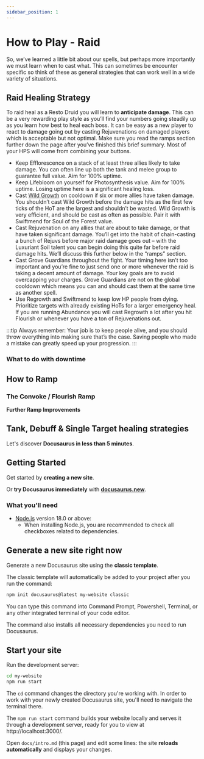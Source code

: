```yaml
---
sidebar_position: 1
---
```



# How to Play - Raid

So, we’ve learned a little bit about our spells, but perhaps more importantly we must learn when to cast what. This can sometimes be encounter specific so think of these as general strategies that can work well in a wide variety of situations.

## Raid Healing Strategy
To raid heal as a Resto Druid you will learn to **anticipate damage**. This can be a very rewarding play style as you’ll find your numbers going steadily up as you learn how best to heal each boss. It can be easy as a new player to react to damage going out by casting Rejuvenations on damaged players which is acceptable but not optimal. Make sure you read the ramps section further down the page after you’ve finished this brief summary. Most of your HPS will come from combining your buttons.
- Keep Efflorescence on a stack of at least three allies likely to take damage. You can often line up both the tank and melee group to guarantee full value. Aim for 100% uptime.
- Keep Lifebloom on yourself for Photosynthesis value. Aim for 100% uptime. Losing uptime here is a significant healing loss.
- Cast [Wild Growth](http://www.wowhead.com/spell=48438/wild-growth) on cooldown if six or more allies have taken damage. You shouldn’t cast Wild Growth before the damage hits as the first few ticks of the HoT are the largest and shouldn’t be wasted. Wild Growth is very efficient, and should be cast as often as possible. Pair it with Swiftmend for Soul of the Forest value.
- Cast Rejuvenation on any allies that are about to take damage, or that have taken significant damage. You’ll get into the habit of chain-casting a bunch of Rejuvs before major raid damage goes out – with the Luxuriant Soil talent you can begin doing this quite far before raid damage hits. We’ll discuss this further below in the “ramps” section.
- Cast Grove Guardians throughout the fight. Your timing here isn’t too important and you’re fine to just send one or more whenever the raid is taking a decent amount of damage. Your key goals are to avoid overcapping your charges. Grove Guardians are not on the global cooldown which means you can and should cast them at the same time as another spell.
- Use Regrowth and Swiftmend to keep low HP people from dying. Prioritize targets with already existing HoTs for a larger emergency heal. If you are running Abundance you will cast Regrowth a lot after you hit Flourish or whenever you have a ton of Rejuvenations out.

:::tip
Always remember: Your job is to keep people alive, and you should throw everything into making sure that’s the case. Saving people who made a mistake can greatly speed up your progression.
:::


<ReactPlayer url='https://www.youtube.com/watch?v=FzVR_fymZw4'  muted volume='0'/>


### What to do with downtime



## How to Ramp

### The Convoke / Flourish Ramp

**Further Ramp Improvements**

## Tank, Debuff & Single Target healing strategies



Let's discover **Docusaurus in less than 5 minutes**.

## Getting Started

Get started by **creating a new site**.

Or **try Docusaurus immediately** with **[docusaurus.new](https://docusaurus.new)**.

### What you'll need

- [Node.js](https://nodejs.org/en/download/) version 18.0 or above:
  - When installing Node.js, you are recommended to check all checkboxes related to dependencies.

## Generate a new site right now

Generate a new Docusaurus site using the **classic template**.

The classic template will automatically be added to your project after you run the command:

```bash
npm init docusaurus@latest my-website classic
```

You can type this command into Command Prompt, Powershell, Terminal, or any other integrated terminal of your code editor.

The command also installs all necessary dependencies you need to run Docusaurus.

## Start your site

Run the development server:

```bash
cd my-website
npm run start
```

The `cd` command changes the directory you're working with. In order to work with your newly created Docusaurus site, you'll need to navigate the terminal there.

The `npm run start` command builds your website locally and serves it through a development server, ready for you to view at http://localhost:3000/.

Open `docs/intro.md` (this page) and edit some lines: the site **reloads automatically** and displays your changes.

